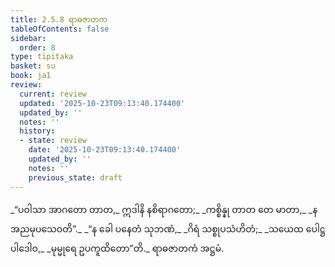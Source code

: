```yaml
---
title: 2.5.8 ရာဓဇာတက
tableOfContents: false
sidebar:
  order: 8
type: tipitaka
basket: su
book: ja1
review:
  current: review
  updated: '2025-10-23T09:13:40.174400'
  updated_by: ''
  notes: ''
  history:
  - state: review
    date: '2025-10-23T09:13:40.174400'
    updated_by: ''
    notes: ''
    previous_state: draft
---
```



<ReviewStatus review={frontmatter.review} showDetails={true} />

<HypothesisAnnotation frontmatter={frontmatter} />

<DynamicBreadcrumb />

<Division number="95" book="ja1" e="ch" v="22" p="52">

<Paragraph number="491" type="verses" book="ja1">
_“ပဝါသာ အာဂတော တာတ,_  
ဣဒါနိ နစိရာဂတော;_  
_ကစ္စိန္နု တာတ တေ မာတာ,_  
_န အညမုပသေဝတိ”._  

</Paragraph>

</Division>
<Division number="96" book="ja1" e="ch" v="22" p="52">

<Paragraph number="492" type="verses" book="ja1">
_“န ခေါ ပနေတံ သုဘဏံ,_  
_ဂိရံ သစ္စုပသံဟိတံ;_  
_သယေထ ပေါဋ္ဌပါဒေါဝ,_  
_မုမ္မုရေ ဥပကူထိတော”တိ._  


</Paragraph>
</Division>

<Paragraph number="493" type="center" book="ja1">
ရာဓဇာတကံ အဋ္ဌမံ.
</Paragraph>